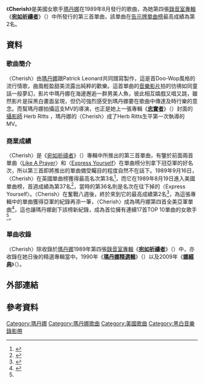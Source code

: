 {{noteTA
|2=zh-cn:Madonna; zh-hk:麥當娜; zh-tw:瑪丹娜;
|G1=Show
}}
{{Infobox single
| Name           = Cherish
| Cover          = 
| Border         = 
| Alt            = 
| Artist         = [[瑪丹娜|瑪丹娜]]
| Album          = [[Like_a_Prayer|Like A Prayer]]
| B-side         = "Supernatural" 
| Released       = August 1, 1989 
| Format         = 7", 12", [[CD|CD]], [[錄音帶|錄音帶]]
| Recorded       = 1988
| Genre          = [[流行音樂|流行音樂]]
| Length         = 5:04 
| Label          = {{flat list|
* [[Sire唱片公司|Sire唱片公司]]
* [[華納兄弟唱片公司|華納兄弟唱片公司]]}}
| Writer         = {{flat list|
* [[瑪丹娜|瑪丹娜]]
* Patrick Leonard}}
| Producer       = {{flat list|
* [[瑪丹娜|瑪丹娜]]
* Patrick Leonard}}
| Last single    = "[[Express_Yourself_(麥當娜歌曲)|Express Yourself]]"<br />(1989)
| This single    = "'''Cherish'''"<br />(1989)
| Next single    = "[[Oh_Father|Oh Father]]"<br />(1989)
}}
《'''Cherish'''》是美國女歌手[[瑪丹娜|瑪丹娜]]在1989年8月發行的歌曲，為她第四張[[錄音室專輯|錄音室專輯]]《'''[[Like_a_Prayer|宛如祈禱者]]'''》（{{lang-en|'''Like A Prayer'''}}）中所發行的第三首單曲，該單曲在[[Billboard_Hot_100|告示牌單曲榜]]最高成績為第2名。

==資料==
===歌曲簡介===
〈Cherish〉由[[瑪丹娜|瑪丹娜]]跟Patrick Leonard共同譜寫製作，這是首Doo-Wop風格的流行情歌，曲風輕盈甜美流露出純粹的歡樂。這首單曲的[[音樂影片|音樂影片]]拍的彷彿如同童話一般夢幻，影片中瑪丹娜在海邊邂逅一群男美人魚，彼此相互嬉戲又唱又跳，雖然影片是採黑白畫面呈現，但仍可強烈感受到瑪丹娜要在歌曲中傳達及時行樂的意念。而幫瑪丹娜拍攝這支MV的導演，也正是她上一張專輯《'''[[True_Blue|忠實者]]'''》（{{lang-en|'''True Blue'''}}）封面的[[攝影師|攝影師]] Herb Ritts ，瑪丹娜的〈Cherish〉成了Herb Ritts生平第一次執導的MV。

===商業成績===
〈Cherish〉是《[[Like_a_Prayer|宛如祈禱者]]》（{{lang-en|Like A Prayer}}）專輯中所推出的第三首單曲，有鑒於前面兩首單曲〈[[宛如祈禱者_(歌曲)|Like A Prayer]]〉和〈[[Express_Yourself_(麥當娜歌曲)|Express Yourself]]〉在單曲榜分別拿下冠亞軍的好名次，所以第三首即將推出的單曲備受矚目的程度自然不在話下。1989年9月16日，〈Cherish〉在英國單曲榜獲得最高名次第3名<ref>{{Cite web |url=http://www.officialcharts.com/artist/_/madonna/ |title=英國官方排行榜瑪丹娜資料庫 |accessdate=2015-01-21 |archive-date=2015-01-19 |archive-url=https://web.archive.org/web/20150119173628/http://www.officialcharts.com/artist/_/madonna |dead-url=no }}</ref>，而它在1989年8月19日進入美國單曲榜，首週成績為第37名<ref>{{Cite web |url=http://www.billboard.com/charts/hot-100/1989-08-19 |title=1989-08-19告示牌單曲榜 |accessdate=2015-01-21 |archive-date=2015-04-07 |archive-url=https://web.archive.org/web/20150407124839/http://www.billboard.com/charts/hot-100/1989-08-19 |dead-url=no }}</ref>，當時的第36名則是名次在往下掉的〈Express Yourself〉。〈Cherish〉在奮戰八週後，終於來到它的最高成績第2名<ref>{{Cite web |url=http://www.billboard.com/charts/hot-100/1989-10-07 |title=1989-10-07告示牌單曲榜 |accessdate=2015-01-21 |archive-date=2015-08-27 |archive-url=https://web.archive.org/web/20150827130016/http://www.billboard.com/charts/hot-100/1989-10-07 |dead-url=no }}</ref>，為這張專輯中的單曲獲得亞軍的紀錄再添一筆，〈Cherish〉成為瑪丹娜第四首全美亞軍單曲<ref name="#1">{{Cite web |url=http://www.billboard.com/artist/308786/madonna/chart?page=3&f=379 |title=美國告示牌官網瑪丹娜單曲資料庫 |accessdate=2015-01-21 |archive-date=2015-03-11 |archive-url=https://web.archive.org/web/20150311044011/http://www.billboard.com/artist/308786/madonna/chart?page=3&f=379 |dead-url=no }}</ref>，這也讓瑪丹娜創下該榜新紀錄，成為首位擁有連續17首TOP 10單曲的女歌手<ref name="#1"/>。

===單曲收錄===
〈Cherish〉除收錄於[[瑪丹娜|瑪丹娜]]1989年第四張[[錄音室專輯|錄音室專輯]]《'''[[Like_a_Prayer|宛如祈禱者]]'''》（{{lang-en|'''Like A Prayer'''}}）中，亦收錄在她日後的精選專輯當中。1990年《'''[[瑪丹娜精選|瑪丹娜精選輯]]'''》（{{lang-en|'''The Immaculate Collection'''}}）以及2009年《'''[[Celebration_(麥當娜專輯)|娜經典]]'''》（{{lang-en|'''Celebration'''}}）。

== 外部連結 ==
{{瑪丹娜}}
{{瑪丹娜歌曲}}

== 參考資料 ==
{{DEFAULTSORT:Cherish}}
[[Category:瑪丹娜|Category:瑪丹娜]]
[[Category:瑪丹娜歌曲|Category:瑪丹娜歌曲]]
[[Category:美國歌曲|Category:美國歌曲]]
[[Category:黑白音樂錄影帶|Category:黑白音樂錄影帶]]